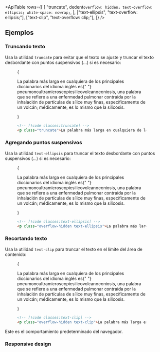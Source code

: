 

<ApiTable
  rows={[
    [
      "truncate",
      dedent`
        overflow: hidden;
        text-overflow: ellipsis;
        white-space: nowrap;
      `,
    ],
    ["text-ellipsis", "text-overflow: ellipsis;"],
    ["text-clip", "text-overflow: clip;"],
  ]}
/>

## Ejemplos

### Truncando texto

Usa la utilidad `truncate` para evitar que el texto se ajuste y truncar el texto desbordante con puntos suspensivos (…) si es necesario:

<Figure>

<Example padding={false}>
  {
    <p className="mx-auto max-w-xs truncate border-x border-x-pink-400/30 py-8 text-gray-900 dark:text-gray-200">
      La palabra más larga en cualquiera de los principales diccionarios del idioma inglés es{" "}
      <span className="font-bold">pneumonoultramicroscopicsilicovolcanoconiosis,</span> una palabra que se refiere a una enfermedad pulmonar contraída por la inhalación de partículas de sílice muy finas, específicamente de un volcán; médicamente, es lo mismo que la silicosis.
    </p>
  }
</Example>

```html
<!-- [!code classes:truncate] -->
<p class="truncate">La palabra más larga en cualquiera de los principales...</p>
```

</Figure>

### Agregando puntos suspensivos

Usa la utilidad `text-ellipsis` para truncar el texto desbordante con puntos suspensivos (…) si es necesario:

<Figure>

<Example padding={false}>
  {
    <p className="mx-auto max-w-xs overflow-hidden border-x border-x-pink-400/30 py-8 text-ellipsis text-gray-900 dark:text-gray-200">
      La palabra más larga en cualquiera de los principales diccionarios del idioma inglés es{" "}
      <span className="font-bold">pneumonoultramicroscopicsilicovolcanoconiosis,</span> una palabra que se refiere a una enfermedad pulmonar contraída por la inhalación de partículas de sílice muy finas, específicamente de un volcán; médicamente, es lo mismo que la silicosis.
    </p>
  }
</Example>

```html
<!-- [!code classes:text-ellipsis] -->
<p class="overflow-hidden text-ellipsis">La palabra más larga en cualquiera de los principales...</p>
```

</Figure>

### Recortando texto

Usa la utilidad `text-clip` para truncar el texto en el límite del área de contenido:

<Figure>

<Example padding={false}>
  {
    <p className="mx-auto max-w-xs overflow-hidden border-x border-x-pink-400/30 py-8 text-clip text-gray-900 dark:text-gray-200">
      La palabra más larga en cualquiera de los principales diccionarios del idioma inglés es{" "}
      <span className="font-bold">pneumonoultramicroscopicsilicovolcanoconiosis,</span> una palabra que se refiere a una enfermedad pulmonar contraída por la inhalación de partículas de sílice muy finas, específicamente de un volcán; médicamente, es lo mismo que la silicosis.
    </p>
  }
</Example>

```html
<!-- [!code classes:text-clip] -->
<p class="overflow-hidden text-clip">La palabra más larga en cualquiera de los principales...</p>
```

</Figure>

Este es el comportamiento predeterminado del navegador.

### Responsive design

<ResponsiveDesign element="p" property="text-overflow" defaultClass="text-ellipsis" featuredClass="text-clip" />

